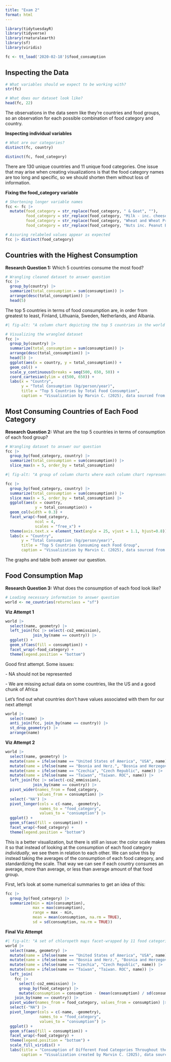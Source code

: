 ```yaml
---
title: "Exam 2"
format: html
---
```


```r
library(tidytuesdayR)
library(tidyverse)
library(rnaturalearth)
library(sf)
library(viridis)
```

```r
fc <- tt_load('2020-02-18')$food_consumption
```

## Inspecting the Data

```r
# What variables should we expect to be working with?
str(fc)
```

```r
# What does our dataset look like?
head(fc, 22)
```

The observations in the data seem like they're countries and food groups, so an observation for each possible combination of food category and country.

**Inspecting individual variables**

```r
# What are our categories?
distinct(fc, country)

distinct(fc, food_category)
```

There are 130 unique countries and 11 unique food categories. One issue that may arise when creating visualizations is that the food category names are too long and specific, so we should shorten them without loss of information.

**Fixing the food_category variable**

```r
# Shortening longer variable names
fcc <- fc |>
  mutate(food_category = str_replace(food_category, " & Goat", ""),
         food_category = str_replace(food_category, "Milk - inc. cheese", "Dairy"),
         food_category = str_replace(food_category, "Wheat and Wheat Products", "Wheat"),
         food_category = str_replace(food_category, "Nuts inc. Peanut Butter", "Nuts"))
```

```r
# Assuring relabeled values appear as expected
fcc |> distinct(food_category)
```

## Countries with the Highest Consumption

**Research Question 1:** Which 5 countries consume the most food?

```r
# Wrangling cleaned dataset to answer question
fcc |>
  group_by(country) |>
  summarize(total_consumption = sum(consumption)) |>
  arrange(desc(total_consumption)) |>
  head(5)
```
 
The top 5 countries in terms of food consumption are, in order from greatest to least, Finland, Lithuania, Sweden, Netherlands, and Albania.

```r
#| fig-alt: "A column chart depicting the top 5 countries in the world in terms of their total food consumption. The top 5 countries, in order from least to greatest, are Albania, Netherlands, Sweden, Lithuania, and Finland. The values range from 532.73 to 639.79 kilograms per person per year"

# Visualizing the wrangled dataset
fcc |>
  group_by(country) |>
  summarize(total_consumption = sum(consumption)) |>
  arrange(desc(total_consumption)) |>
  head(5) |>
  ggplot(aes(x = country, y = total_consumption)) +
  geom_col() +
  scale_y_continuous(breaks = seq(500, 650, 50)) +
  coord_cartesian(ylim = c(500, 650)) +
  labs(x = "Country", 
       y = "Total Consumption (kg/person/year)", 
       title = "Top 5 Countries by Total Food Consumption",
       caption = "Visualization by Marvin C. (2025), data sourced from TidyTuesday's February 2020 dataset on global food consumption")
```

## Most Consuming Countries of Each Food Category

**Research Question 2:** What are the top 5 countries in terms of consumption of each food group?

```r
# Wrangling dataset to answer our question
fcc |>
  group_by(food_category, country) |>
  summarize(total_consumption = sum(consumption)) |>
  slice_max(n = 5, order_by = total_consumption)
```

```r
#| fig-alt: "A group of column charts where each column chart represents a different food group and depicts the top 5 countries that consume that food group. No particular trends to note, other than the fact that dairy, wheat, and rice are consumed at much greater than other food groups."

fcc |>
  group_by(food_category, country) |>
  summarize(total_consumption = sum(consumption)) |>
  slice_max(n = 5, order_by = total_consumption) |>
  ggplot(aes(x = country, 
             y = total_consumption)) +
  geom_col(width = 0.3) +
  facet_wrap(~food_category,
             ncol = 4,
             scales = "free_x") +
  theme(axis.text.x = element_text(angle = 25, vjust = 1.1, hjust=0.8)) +
  labs(x = "Country", 
       y = "Total Consumption (kg/person/year)", 
       title = "Top 5 Countries Consuming each Food Group",
       caption = "Visualization by Marvin C. (2025), data sourced from TidyTuesday's February 2020 dataset on global food consumption")
```

The graphs and table both answer our question.

## Food Consumption Map

**Research Question 3:** What does the consumption of each food look like?

```r
# Loading necessary information to answer question
world <- ne_countries(returnclass = "sf")
```

**Viz Attempt 1**

```r
world |>
  select(name, geometry) |>
  left_join(fcc |> select(-co2_emmission),
            join_by(name == country)) |>
  ggplot() +
  geom_sf(aes(fill = consumption)) +
  facet_wrap(~food_category) +
  theme(legend.position = "bottom")
```

Good first attempt. Some issues: 

\- NA should not be represented

\- We are missing actual data on some countries, like the US and a good chunk of Africa

Let's find out what countries don't have values associated with them for our next attempt 

```r
world |>
  select(name) |>
  anti_join(fcc, join_by(name == country)) |>
  st_drop_geometry() |>
  arrange(name)
```

**Viz Attempt 2**

```r
world |>
  select(name, geometry) |>
  mutate(name = ifelse(name == "United States of America", "USA", name)) |>
  mutate(name = ifelse(name == "Bosnia and Herz.", "Bosnia and Herzegovina", name)) |>
  mutate(name = ifelse(name == "Czechia", "Czech Republic", name)) |>
  mutate(name = ifelse(name == "Taiwan", "Taiwan. ROC", name)) |>
  left_join(fcc |> select(-co2_emmission),
            join_by(name == country)) |>
  pivot_wider(names_from = food_category,
              values_from = consumption) |>
  select(-"NA") |>
  pivot_longer(cols = c(-name, -geometry),
               names_to = "food_category",
               values_to = "consumption") |>
  ggplot() +
  geom_sf(aes(fill = consumption)) +
  facet_wrap(~food_category) +
  theme(legend.position = "bottom")
```

This is a better visualization, but there is still an issue: the color scale makes it so that instead of looking at the consumption of each food category *individually*, we see them in relation to each other. We can solve this by instead taking the averages of the consumption of each food category, and standardizing the scale. That way we can see if each country consumes an average, more than average, or less than average amount of that food group.

First, let's look at some numerical summaries to get an idea of this: 

```r
fcc |>
  group_by(food_category) |>
  summarize(min = min(consumption), 
            max = max(consumption), 
            range = max - min, 
            mean = mean(consumption, na.rm = TRUE),
            sd = sd(consumption, na.rm = TRUE))
```

**Final Viz Attempt**

```r
#| fig-alt: "A set of chloropeth maps facet-wrapped by 11 food categories. The fill color represents the average consumption of that food group throughout the world, and we can see that dairy is by far the most consumed product in the world, especially in Europe and America. Wheat is trailing 2nd in the world."
world |>
  select(name, geometry) |>
  mutate(name = ifelse(name == "United States of America", "USA", name)) |>
  mutate(name = ifelse(name == "Bosnia and Herz.", "Bosnia and Herzegovina", name)) |>
  mutate(name = ifelse(name == "Czechia", "Czech Republic", name)) |>
  mutate(name = ifelse(name == "Taiwan", "Taiwan. ROC", name)) |>
  left_join(
    fcc |>
      select(-co2_emmission) |>
      group_by(food_category) |>
      mutate(consumption = consumption - (mean(consumption) / sd(consumption))),
    join_by(name == country)) |>
  pivot_wider(names_from = food_category, values_from = consumption) |>
  select(-"NA") |>
  pivot_longer(cols = c(-name, -geometry),
               names_to = "food_category",
               values_to = "consumption") |>
  ggplot() +
  geom_sf(aes(fill = consumption)) +
  facet_wrap(~food_category) +
  theme(legend.position = "bottom") +
  scale_fill_viridis() +
  labs(title = "Consumption of Different Food Categories Throughout the World",
       caption = "Visualization created by Marvin C. (2025), data sourced from TidyTuesday's February 2020 dataset on food consumption")
```

